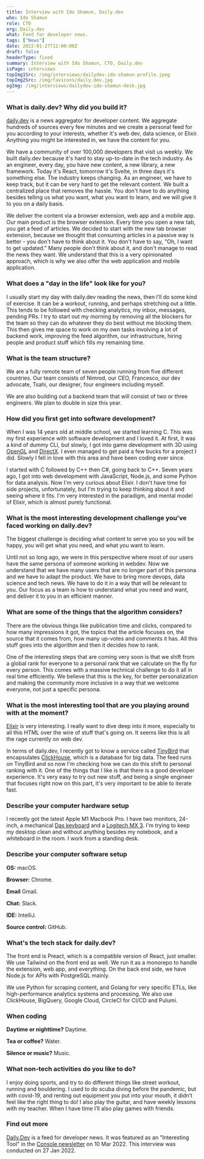 ```yaml
---
title: Interview with Ido Shamun, Daily.dev
who: Ido Shamun
role: CTO
org: Daily.dev
what: Feed for developer news.
tags: ["News"]
date: 2022-01-27T12:00:00Z
draft: false
headerType: fixed
summary: Interview with Ido Shamun, CTO, Daily.dev
isPage: interviews
topImg1Src: /img/interviews/dailydev-ido-shamun-profile.jpeg
topImg2Src: /img/favicons/daily.dev.jpg
ogImg: /img/interviews/dailydev-ido-shamun-desk.jpg
---
```


### What is daily.dev? Why did you build it?

[daily.dev](https://daily.dev/) is a news aggregator for developer content. We
aggregate hundreds of sources every few minutes and we create a personal feed
for you according to your interests, whether it's web dev, data science, or
Elixir. Anything you might be interested in, we have the content for you.

We have a community of over 100,000 developers that visit us weekly. We built
daily.dev because it's hard to stay up-to-date in the tech industry. As an
engineer, every day, you have new content, a new library, a new framework. Today
it's React, tomorrow it's Svelte, in three days it's something else. The
industry keeps changing. As an engineer, we have to keep track, but it can be
very hard to get the relevant content. We built a centralized place that removes
the hassle. You don't have to do anything besides telling us what you want, what
you want to learn, and we will give it to you on a daily basis.

We deliver the content via a browser extension, web app and a mobile app. Our
main product is the browser extension. Every time you open a new tab, you get a
feed of articles. We decided to start with the new tab browser extension,
because we thought that consuming articles in a passive way is better - you
don't have to think about it. You don't have to say, "Oh, I want to get
updated." Many people don't think about it, and don't manage to read the news
they want. We understand that this is a very opinionated approach, which is why
we also offer the web application and mobile application.

### What does a "day in the life" look like for you?

I usually start my day with daily.dev reading the news, then I’ll do some kind
of exercise. It can be a workout, running, and perhaps stretching out a little.
This tends to be followed with checking analytics, my inbox, messages, pending
PRs. I try to start out my morning by removing all the blockers for the team so
they can do whatever they do best without me blocking them. This then gives me
space to work on my own tasks involving a lot of backend work, improving the
feed algorithm, our infrastructure, hiring people and product stuff which fills
my remaining time.

### What is the team structure?

We are a fully remote team of seven people running from five different
countries. Our team consists of Nimrod, our CEO, Francesco, our dev advocate,
Tsahi, our designer, four engineers including myself.

We are also building out a backend team that will consist of two or three
engineers. We plan to double in size this year.

### How did you first get into software development?

When I was 14 years old at middle school, we started learning C. This was my
first experience with software development and I loved it. At first, it was a
kind of dummy CLI, but slowly, I got into game development with 3D using
[OpenGL](https://www.opengl.org//) and
[DirectX](https://en.wikipedia.org/wiki/DirectX). I even managed to get paid a
few bucks for a project I did. Slowly I fell in love with this area and have
been coding ever since.

I started with C followed by C++ then C#, going back to C++. Seven years ago, I
got into web development with JavaScript, Node.js, and some Python for data
analysis. Now I'm very curious about Elixir. I don't have time for side
projects, unfortunately, but I'm trying to keep thinking about it and seeing
where it fits. I'm very interested in the paradigm, and mental model of Elixir,
which is almost purely functional.

### What is the most interesting development challenge you've faced working on daily.dev?

The biggest challenge is deciding what content to serve you so you will be
happy, you will get what you need, and what you want to learn.

Until not so long ago, we were in this perspective where most of our users have
the same persona of someone working in webdev. Now we understand that we have
many users that are no longer part of this persona and we have to adapt the
product. We have to bring more devops, data science and tech news. We have to do
it in a way that will be relevant to you. Our focus as a team is how to
understand what you need and want, and deliver it to you in an efficient manner.

### What are some of the things that the algorithm considers?

There are the obvious things like publication time and clicks, compared to how
many impressions it got, the topics that the article focuses on, the source that
it comes from, how many up-votes and comments it has. All this stuff goes into
the algorithm and then it decides how to rank.

One of the interesting steps that are coming very soon is that we shift from a
global rank for everyone to a personal rank that we calculate on the fly for
every person. This comes with a massive technical challenge to do it all in real
time efficiently. We believe that this is the key, for better personalization
and making the community more inclusive in a way that we welcome everyone, not
just a specific persona.

### What is the most interesting tool that are you playing around with at the moment?

[Elixir](https://elixir-lang.org/) is very interesting. I really want to dive
deep into it more, especially to all this HTML over the wire of stuff that's
going on. It seems like this is all the rage currently on web dev.

In terms of daily.dev, I recently got to know a service called
[TinyBird](https://www.tinybird.co/) that encapsulates
[ClickHouse](https://clickhouse.com/), which is a database for big data. The
feed runs on TinyBird and so now I'm checking how we can do this shift to
personal ranking with it. One of the things that I like is that there is a good
developer experience. It's very easy to try out new stuff, and being a single
engineer that focuses right now on this part, it's very important to be able to
iterate fast.

### Describe your computer hardware setup

I recently got the latest Apple M1 Macbook Pro. I have two monitors, 24-inch, a
mechanical [Das keyboard](https://www.daskeyboard.com/) and a
[Logitech MX 3](https://www.logitech.com/en-us/products/mice/mx-master-3.910-005647.html).
I'm trying to keep my desktop clean and without anything besides my notebook,
and a whiteboard in the room. I work from a standing desk.

<ImageProvider center src="/img/interviews/dailydev-ido-shamun-desk.jpg" alt="The desk of Ido Shamun, Daily.dev" />

### Describe your computer software setup

**OS:** macOS.

**Browser:** Chrome.

**Email** Gmail.

**Chat:** Slack.

**IDE:** IntelliJ.

**Source control:** GitHub.

### What's the tech stack for daily.dev?

The front end is Preact, which is a compatible version of React, just smaller.
We use Tailwind on the front end as well. We run it as a monorepo to handle the
extension, web app, and everything. On the back end side, we have Node.js for
APIs with PostgreSQL mainly.

We use Python for scraping content, and Golang for very specific ETLs, like
high-performance analytics systems and processing. We also use ClickHouse,
BigQuery, Google Cloud, CircleCI for CI/CD and Pulumi.

### When coding

**Daytime or nighttime?** Daytime.

**Tea or coffee?** Water.

**Silence or music?** Music.

### What non-tech activities do you like to do?

I enjoy doing sports, and try to do different things like street workout,
running and bouldering. I used to do scuba diving before the pandemic, but with
covid-19, and renting out equipment you put into your mouth, it didn’t feel like
the right thing to do! I also play the guitar, and have weekly lessons with my
teacher. When I have time I’ll also play games with friends.

### Find out more

[Daily.Dev](https://daily.dev) is a feed for developer news. It was featured as
an "Interesting Tool" in the [Console newsletter](https://console.dev) on 10
Mar 2022. This interview was conducted on 27 Jan 2022.
